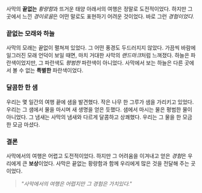 사막의 **끝없는** *황량함*과 뜨거운 태양 아래서의 여행은 정말로 도전적이었다. 하지만 그 곳에서 느낀 *경이로움*은 어떤 말로도 표현하기 어려운 것이었다. 바로 그런 *경험이었다.*

### 끝없는 모래와 하늘

사막의 모래는 끝없이 펼쳐져 있었다. 그 어떤 풍경도 두드러지지 않았다. 가끔씩 바람에 일그러진 모래 언덕이 보일 때면, 마치 거대한 사막의 *랜드마크*처럼 느껴졌다. 하늘은 파란색이었지만, 그 파란색도 *평범한* 파란색이 아니었다. 사막에서 보는 하늘은 다른 곳에서 볼 수 없는 **특별한** 파란색이었다.

### 달콤한 한 샘

우리는 몇 일간의 여행 끝에 샘을 발견했다. 작은 나무 한 그루가 샘을 가리키고 있었다. 우리는 그 샘에서 물을 마시며 새 생명을 얻은 듯했다. 샘에서 마시는 물은 평범한 물이 아니었다. 그 냄새는 사막의 냄새와 다르게 달콤하고 상쾌했다. 우리는 그 물을 한 모금 한 모금 마셨다.

### 결론

사막에서의 여행은 어렵고 도전적이었다. 하지만 그 어려움을 이겨내고 얻은 *경험*은 우리에게 큰 **보상**이었다. 사막은 끝없는 황량함과 함께 우리에게 많은 것을 전달해 주는 곳이었다.

> *"사막에서의 여행은 어렵지만 그 경험은 가치있다."*